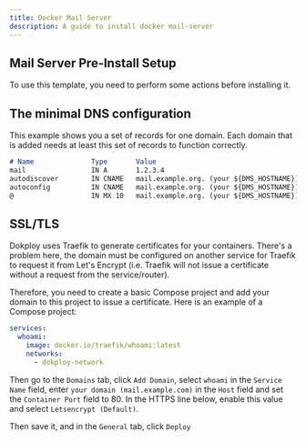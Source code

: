 ```yaml
---
title: Docker Mail Server
description: A guide to install docker mail-server
---
```


## Mail Server Pre-Install Setup

To use this template, you need to perform some actions before installing it.

## The minimal DNS configuration

This example shows you a set of records for one domain. Each domain that is added needs at least this set of records to function correctly.

````md
# Name              Type       Value
mail                IN A       1.2.3.4
autodiscover        IN CNAME   mail.example.org. (your ${DMS_HOSTNAME})
autoconfig          IN CNAME   mail.example.org. (your ${DMS_HOSTNAME})
@                   IN MX 10   mail.example.org. (your ${DMS_HOSTNAME})
````

## SSL/TLS

Dokploy uses Traefik to generate certificates for your containers. There's a problem here, the domain must be configured on another service for Traefik to request it from Let's Encrypt (i.e. Traefik will not issue a certificate without a request from the service/router).

Therefore, you need to create a basic Compose project and add your domain to this project to issue a certificate. Here is an example of a Compose project:

```yaml
services:
  whoami:
    image: docker.io/traefik/whoami:latest
    networks:
      - dokploy-network
```

Then go to the `Domains` tab, click `Add Domain`, select `whoami` in the `Service Name` field, enter `your domain (mail.example.com)` in the `Host` field and set the `Container Port` field to 80. In the HTTPS line below, enable this value and select `Letsencrypt (Default)`.


Then save it, and in the `General` tab, click `Deploy`